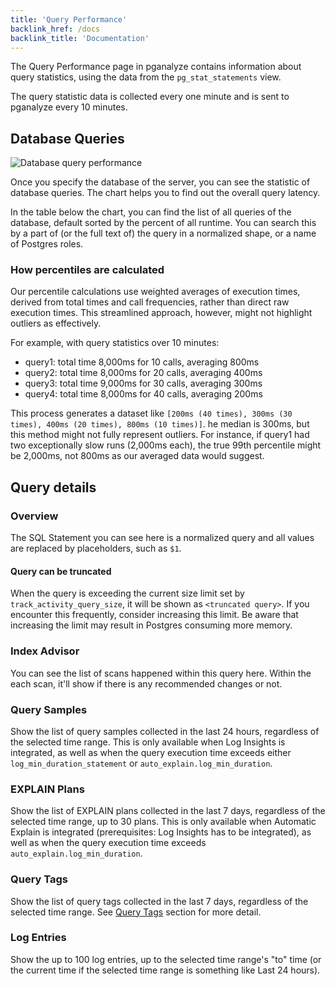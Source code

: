 ```yaml
---
title: 'Query Performance'
backlink_href: /docs
backlink_title: 'Documentation'
---
```


The Query Performance page in pganalyze contains information about query
statistics, using the data from the `pg_stat_statements` view.

The query statistic data is collected every one minute and is sent to pganalyze
every 10 minutes.

## Database Queries

![Database query performance](query_performance.png)

Once you specify the database of the server, you can see the statistic of
database queries. The chart helps you to find out the overall query latency.

In the table below the chart, you can find the list of all queries of the
database, default sorted by the percent of all runtime. You can search this by
a part of (or the full text of) the query in a normalized shape, or a name of
Postgres roles.

### How percentiles are calculated

Our percentile calculations use weighted averages of execution times, derived
from total times and call frequencies, rather than direct raw execution times.
This streamlined approach, however, might not highlight outliers as effectively.

For example, with query statistics over 10 minutes:

* query1: total time 8,000ms for 10 calls, averaging 800ms
* query2: total time 8,000ms for 20 calls, averaging 400ms
* query3: total time 9,000ms for 30 calls, averaging 300ms
* query4: total time 8,000ms for 40 calls, averaging 200ms

This process generates a dataset like `[200ms (40 times), 300ms (30 times), 400ms (20 times), 800ms (10 times)]`.
he median is 300ms, but this method might not fully represent outliers. For
instance, if query1 had two exceptionally slow runs (2,000ms each), the true
99th percentile might be 2,000ms, not 800ms as our averaged data would suggest.

## Query details

### Overview

The SQL Statement you can see here is a normalized query and all values are
replaced by placeholders, such as `$1`.

#### Query can be truncated

When the query is exceeding the current size limit set by `track_activity_query_size`,
it will be shown as `<truncated query>`. If you encounter this frequently,
consider increasing this limit. Be aware that increasing the limit may result in
Postgres consuming more memory.

### Index Advisor

You can see the list of scans happened within this query here. Within the each
scan, it'll show if there is any recommended changes or not.

### Query Samples

Show the list of query samples collected in the last 24 hours, regardless of the
selected time range. This is only available when Log Insights is integrated, as
well as when the query execution time exceeds either `log_min_duration_statement`
or `auto_explain.log_min_duration`.

### EXPLAIN Plans

Show the list of EXPLAIN plans collected in the last 7 days, regardless of the
selected time range, up to 30 plans. This is only available when Automatic
Explain is integrated (prerequisites: Log Insights has to be integrated), as
well as when the query execution time exceeds `auto_explain.log_min_duration`.

### Query Tags

Show the list of query tags collected in the last 7 days, regardless of the
selected time range. See [Query Tags](/docs/query-performance/query-tags)
section for more detail.

### Log Entries

Show the up to 100 log entries, up to the selected time range's "to" time (or
the current time if the selected time range is something like Last 24 hours).
